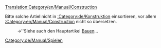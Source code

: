 [[Translation:Category/en/Manual/Construction]]


{{en/Bilingual box| de
| Artikel, die sich damit beschäftigen, wie man etwas baut, sind hier aufgelistet.
| Articles dealing with how to construct things are listed here.}}
Bitte solche Artiel nicht in [[:Category:de/Konstruktion]] einsortieren, vor allem [[:Category:en/Manual/Construction]] nicht so übersetzen.
:→''Siehe auch den Hauptartikel [[de/Bauen|Bauen]]...

[[Category:de/Manual/Spielen]]